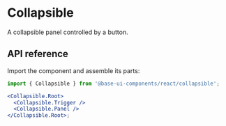 # Collapsible

<Subtitle>A collapsible panel controlled by a button.</Subtitle>
<Meta
  name="description"
  content="A high-quality, unstyled React collapsible component that displays a panel controlled by a button."
/>

<Demo path="./demos/hero" />

## API reference

Import the component and assemble its parts:

```jsx title="Anatomy"
import { Collapsible } from '@base-ui-components/react/collapsible';

<Collapsible.Root>
  <Collapsible.Trigger />
  <Collapsible.Panel />
</Collapsible.Root>;
```

<Reference component="Collapsible" parts="Root, Trigger, Panel" />
